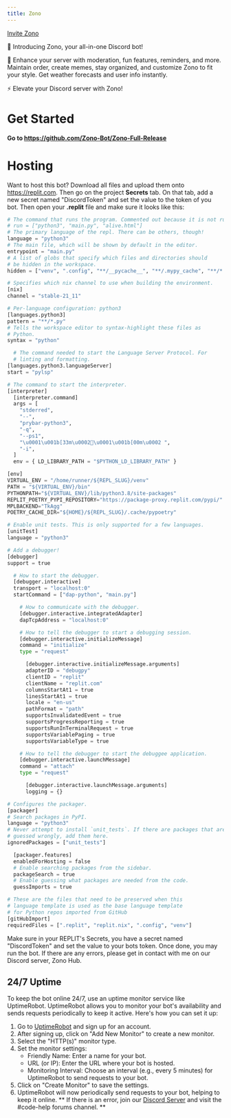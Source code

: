 ```yaml
---
title: Zono
---
```

[Invite Zono](https://discord.com/api/oauth2/authorize?client_id=1092714789635104818&permissions=2048&scope=bot)

👋 Introducing Zono, your all-in-one Discord bot! 

🔐 Enhance your server with moderation, fun features, reminders, and more. Maintain order, create memes, stay organized, and customize Zono to fit your style. Get weather forecasts and user info instantly. 

⚡️ Elevate your Discord server with Zono!

# Get Started
**Go to https://github.com/Zono-Bot/Zono-Full-Release**

# Hosting
Want to host this bot? Download all files and upload them onto https://replit.com. Then go on the project **Secrets** tab. On that tab, add a new secret named "DiscordToken" and set the value to the token of you bot. Then open your **.replit** file and make sure it looks like this:

```py filename=".replit"
# The command that runs the program. Commented out because it is not run when the interpreter command is set
# run = ["python3", "main.py", "alive.html"]
# The primary language of the repl. There can be others, though!
language = "python3"
# The main file, which will be shown by default in the editor.
entrypoint = "main.py"
# A list of globs that specify which files and directories should
# be hidden in the workspace.
hidden = ["venv", ".config", "**/__pycache__", "**/.mypy_cache", "**/*.pyc"]

# Specifies which nix channel to use when building the environment.
[nix]
channel = "stable-21_11"

# Per-language configuration: python3
[languages.python3]
pattern = "**/*.py"
# Tells the workspace editor to syntax-highlight these files as
# Python.
syntax = "python"

  # The command needed to start the Language Server Protocol. For
  # linting and formatting.
[languages.python3.languageServer]
start = "pylsp"

# The command to start the interpreter.
[interpreter]
  [interpreter.command]
  args = [
    "stderred",
    "--",
    "prybar-python3",
    "-q",
    "--ps1",
    "\u0001\u001b[33m\u0002\u0001\u001b[00m\u0002 ",
    "-i",
  ]
  env = { LD_LIBRARY_PATH = "$PYTHON_LD_LIBRARY_PATH" }

[env]
VIRTUAL_ENV = "/home/runner/${REPL_SLUG}/venv"
PATH = "${VIRTUAL_ENV}/bin"
PYTHONPATH="${VIRTUAL_ENV}/lib/python3.8/site-packages"
REPLIT_POETRY_PYPI_REPOSITORY="https://package-proxy.replit.com/pypi/"
MPLBACKEND="TkAgg"
POETRY_CACHE_DIR="${HOME}/${REPL_SLUG}/.cache/pypoetry"

# Enable unit tests. This is only supported for a few languages.
[unitTest]
language = "python3"

# Add a debugger!
[debugger]
support = true

  # How to start the debugger.
  [debugger.interactive]
  transport = "localhost:0"
  startCommand = ["dap-python", "main.py"]

    # How to communicate with the debugger.
    [debugger.interactive.integratedAdapter]
    dapTcpAddress = "localhost:0"

    # How to tell the debugger to start a debugging session.
    [debugger.interactive.initializeMessage]
    command = "initialize"
    type = "request"

      [debugger.interactive.initializeMessage.arguments]
      adapterID = "debugpy"
      clientID = "replit"
      clientName = "replit.com"
      columnsStartAt1 = true
      linesStartAt1 = true
      locale = "en-us"
      pathFormat = "path"
      supportsInvalidatedEvent = true
      supportsProgressReporting = true
      supportsRunInTerminalRequest = true
      supportsVariablePaging = true
      supportsVariableType = true

    # How to tell the debugger to start the debuggee application.
    [debugger.interactive.launchMessage]
    command = "attach"
    type = "request"

      [debugger.interactive.launchMessage.arguments]
      logging = {}

# Configures the packager.
[packager]
# Search packages in PyPI.
language = "python3"
# Never attempt to install `unit_tests`. If there are packages that are being
# guessed wrongly, add them here.
ignoredPackages = ["unit_tests"]

  [packager.features]
  enabledForHosting = false
  # Enable searching packages from the sidebar.
  packageSearch = true
  # Enable guessing what packages are needed from the code.
  guessImports = true

# These are the files that need to be preserved when this 
# language template is used as the base language template
# for Python repos imported from GitHub
[gitHubImport]
requiredFiles = [".replit", "replit.nix", ".config", "venv"]
```

Make sure in your REPLIT's Secrets, you have a secret named "DiscordToken" and set the value to your bots token.
Once done, you may run the bot. If there are any errors, please get in contact with me on our Discord server, Zono Hub.


## 24/7 Uptime
To keep the bot online 24/7, use an uptime monitor service like UptimeRobot. UptimeRobot allows you to monitor your bot's availability and sends requests periodically to keep it active. Here's how you can set it up:

1. Go to [UptimeRobot](https://uptimerobot.com/) and sign up for an account.
2. After signing up, click on "Add New Monitor" to create a new monitor.
3. Select the "HTTP(s)" monitor type.
4. Set the monitor settings:
   - Friendly Name: Enter a name for your bot.
   - URL (or IP): Enter the URL where your bot is hosted.
   - Monitoring Interval: Choose an interval (e.g., every 5 minutes) for UptimeRobot to send requests to your bot.
5. Click on "Create Monitor" to save the settings.
6. UptimeRobot will now periodically send requests to your bot, helping to keep it online.
** If there is an error, join our [Discord Server](https://discord.gg/BJDVEwAnjv) and visit the #code-help forums channel. **


